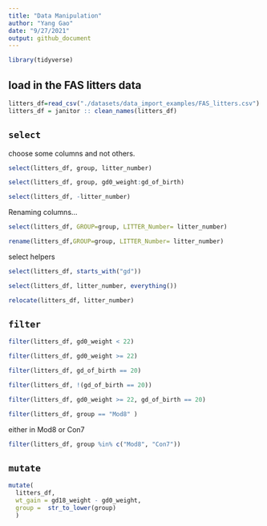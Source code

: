 ```yaml
---
title: "Data Manipulation"
author: "Yang Gao"
date: "9/27/2021"
output: github_document
---
```


```r
library(tidyverse)
```

## load in the FAS litters data

```r
litters_df=read_csv("./datasets/data_import_examples/FAS_litters.csv")
litters_df = janitor :: clean_names(litters_df)
```

## `select`

choose some columns and not others.

```r
select(litters_df, group, litter_number)
```

```r
select(litters_df, group, gd0_weight:gd_of_birth)
```


```r
select(litters_df, -litter_number)
```

Renaming columns...
```r
select(litters_df, GROUP=group, LITTER_Number= litter_number)
```

```r
rename(litters_df,GROUP=group, LITTER_Number= litter_number)
```

select helpers
```r
select(litters_df, starts_with("gd"))
```

```r
select(litters_df, litter_number, everything())
```

```r
relocate(litters_df, litter_number)
```


## `filter`
```r
filter(litters_df, gd0_weight < 22)
```


```r
filter(litters_df, gd0_weight >= 22)
```


```r
filter(litters_df, gd_of_birth == 20)
```


```r
filter(litters_df, !(gd_of_birth == 20))
```

```r
filter(litters_df, gd0_weight >= 22, gd_of_birth == 20)
```

```r
filter(litters_df, group == "Mod8" )
```

either in Mod8 or Con7
```r
filter(litters_df, group %in% c("Mod8", "Con7"))
```

## `mutate`

```r
mutate(
  litters_df, 
  wt_gain = gd18_weight - gd0_weight,
  group =  str_to_lower(group)
  )
```


## 









